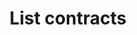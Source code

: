 ---
title: List contracts
openapi: "/openapi/smart-contract-platform.yaml GET /v1/w3s/contracts" 
---